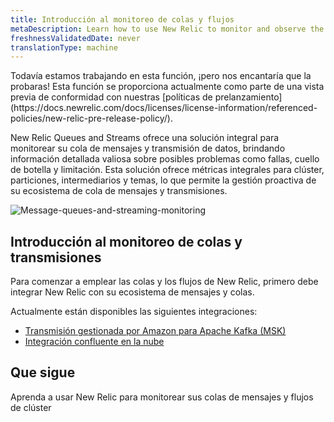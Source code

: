 ```yaml
---
title: Introducción al monitoreo de colas y flujos
metaDescription: Learn how to use New Relic to monitor and observe the performance of your Kafka message queues and streaming data.
freshnessValidatedDate: never
translationType: machine
---
```


<Callout title="Avance">
  Todavía estamos trabajando en esta función, ¡pero nos encantaría que la probaras! Esta función se proporciona actualmente como parte de una vista previa de conformidad con nuestras [políticas de prelanzamiento](https://docs.newrelic.com/docs/licenses/license-information/referenced-policies/new-relic-pre-release-policy/).
</Callout>

New Relic Queues and Streams ofrece una solución integral para monitorear su cola de mensajes y transmisión de datos, brindando información detallada valiosa sobre posibles problemas como fallas, cuello de botella y limitación. Esta solución ofrece métricas integrales para clúster, particiones, intermediarios y temas, lo que permite la gestión proactiva de su ecosistema de cola de mensajes y transmisiones.

<img title="Message-queues-and-streaming-monitoring" alt="Message-queues-and-streaming-monitoring" src="/images/kafka-monitoring.webp" />

## Introducción al monitoreo de colas y transmisiones

Para comenzar a emplear las colas y los flujos de New Relic, primero debe integrar New Relic con su ecosistema de mensajes y colas.

Actualmente están disponibles las siguientes integraciones:

* [Transmisión gestionada por Amazon para Apache Kafka (MSK)](/docs/message-queues-streaming/installation/aws-managed-kafka-msk-integration)
* [Integración confluente en la nube](/docs/message-queues-streaming/installation/confluent-cloud-integration)

## Que sigue

<DocTiles>
  <DocTile title="Data and UI" path="/docs/message-queues-streaming/ui-data/understand-ui">Aprenda a usar New Relic para monitorear sus colas de mensajes y flujos de clúster</DocTile>
</DocTiles>
